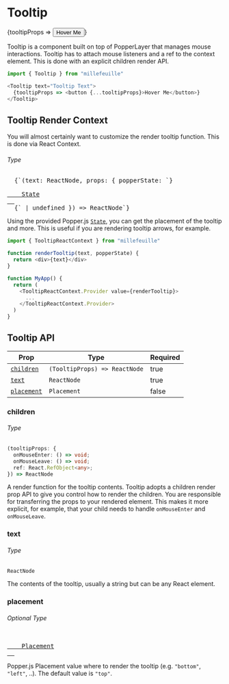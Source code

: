 
# Tooltip

<Tooltip text="Tooltip Text">
  {tooltipProps => <button {...tooltipProps}>Hover Me</button>}
</Tooltip>

Tooltip is a component built on top of PopperLayer that manages mouse
interactions. Tooltip has to attach mouse listeners and a ref to the context
element. This is done with an explicit children render API.

<!-- prettier-ignore -->
```typescript
import { Tooltip } from "millefeuille"

<Tooltip text="Tooltip Text">
  {tooltipProps => <button {...tooltipProps}>Hover Me</button>}
</Tooltip>
```

## Tooltip Render Context

You will almost certainly want to customize the render tooltip function. This is
done via React Context.

###### Type

<pre class="language-typescript">
  {`(text: ReactNode, props: { popperState: `}
  <a href="https://github.com/popperjs/popper-core/blob/1c380a42cccc5286786bcd73872f2f5157a99db8/src/types.js#L54-L77">
    State
  </a>
  {` | undefined }) => ReactNode`}
</pre>

Using the provided Popper.js [`State`](https://github.com/popperjs/popper-core/blob/1c380a42cccc5286786bcd73872f2f5157a99db8/src/types.js#L54-L77),
you can get the placement of the tooltip and more. This is useful if you are
rendering tooltip arrows, for example.

<!-- prettier-ignore -->
```typescript
import { TooltipReactContext } from "millefeuille"

function renderTooltip(text, popperState) {
  return <div>{text}</div>
}

function MyApp() {
  return (
    <TooltipReactContext.Provider value={renderTooltip}>
      ...
    </TooltipReactContext.Provider>
  )
}
```

## Tooltip API

| Prop                      | Type                          | Required |
| ------------------------- | ----------------------------- | -------- |
| [`children`](#children)   | `(TooltipProps) => ReactNode` | true     |
| [`text`](#text)           | `ReactNode`                   | true     |
| [`placement`](#placement) | `Placement`                   | false    |

### children

###### Type

<!-- prettier-ignore -->
```typescript
(tooltipProps: {
  onMouseEnter: () => void;
  onMouseLeave: () => void;
  ref: React.RefObject<any>;
}) => ReactNode
```

A render function for the tooltip contents. Tooltip adopts a children render
prop API to give you control how to render the children. You are responsible for
transferring the props to your rendered element. This makes it more explicit,
for example, that your child needs to handle `onMouseEnter` and `onMouseLeave`.

### text

###### Type

```typescript
ReactNode
```

The contents of the tooltip, usually a string but can be any React element.

### placement

###### Optional Type

<pre class="language-typescript">
  <a href="https://github.com/popperjs/popper-core/blob/1c380a42cccc5286786bcd73872f2f5157a99db8/src/enums.js#L41">
    Placement
  </a>
</pre>

Popper.js Placement value where to render the tooltip (e.g. `"bottom"`,
`"left"`, ..). The default value is `"top"`.
